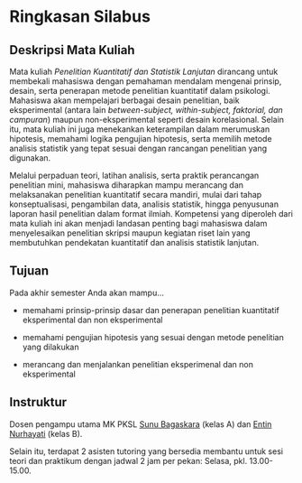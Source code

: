 # Ringkasan Silabus {.unnumbered}

## Deskripsi Mata Kuliah

Mata kuliah *Penelitian Kuantitatif dan Statistik Lanjutan* dirancang untuk membekali mahasiswa dengan pemahaman mendalam mengenai prinsip, desain, serta penerapan metode penelitian kuantitatif dalam psikologi. Mahasiswa akan mempelajari berbagai desain penelitian, baik eksperimental (antara lain *between-subject, within-subject, faktorial, dan campuran*) maupun non-eksperimental seperti desain korelasional. Selain itu, mata kuliah ini juga menekankan keterampilan dalam merumuskan hipotesis, memahami logika pengujian hipotesis, serta memilih metode analisis statistik yang tepat sesuai dengan rancangan penelitian yang digunakan.

Melalui perpaduan teori, latihan analisis, serta praktik perancangan penelitian mini, mahasiswa diharapkan mampu merancang dan melaksanakan penelitian kuantitatif secara mandiri, mulai dari tahap konseptualisasi, pengambilan data, analisis statistik, hingga penyusunan laporan hasil penelitian dalam format ilmiah. Kompetensi yang diperoleh dari mata kuliah ini akan menjadi landasan penting bagi mahasiswa dalam menyelesaikan penelitian skripsi maupun kegiatan riset lain yang membutuhkan pendekatan kuantitatif dan analisis statistik lanjutan.

## Tujuan

Pada akhir semester Anda akan mampu...

-   memahami prinsip-prinsip dasar dan penerapan penelitian kuantitatif eksperimental dan non eksperimental

-   memahami pengujian hipotesis yang sesuai dengan metode penelitian yang dilakukan

-   merancang dan menjalankan penelitian eksperimenal dan non eksperimental

## Instruktur

Dosen pengampu utama MK PKSL [Sunu Bagaskara](https://scholar.google.co.id/citations?user=fgMG__YAAAAJ&hl=en) (kelas A) dan [Entin Nurhayati](https://scholar.google.co.id/citations?hl=en&user=F9qebwEAAAAJ) (kelas B).

Selain itu, terdapat 2 asisten tutoring yang bersedia membantu untuk sesi teori dan praktikum dengan jadwal 2 jam per pekan: Selasa, pkl. 13.00-15.00.
